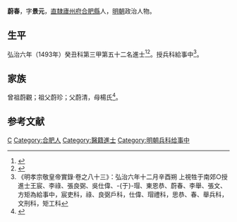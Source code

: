 {{明清人物信息框
| 姓名 = 蔚春
| 原名 =
| 圖片名稱= 
| 圖片大小 =
| 圖片說明 = 
| 最高職務 =
| 國家 = 大明 
| 爵位 =
| 籍貫 = [[南直隸|直隸]][[廬州府|廬州府]][[合肥縣|合肥縣]]醫籍
| 族裔 = 
| 字號 = 字景元
| 諡號 =
| 出生日期 = 天順二年（1458年）二月十六日
| 出生地點 =
| 逝世日期 = 卒年不詳
| 逝世地點 =
| 墓葬 =
| 配偶 = 樊氏
| 親屬 = 
| 出身 =
* 應天府鄉試第八十二名
* 弘治六年癸丑科同進士出身
| 經歷 =
| 著作 =  
}}
'''蔚春'''{{BD|1458年||？年||W}}，字'''景元'''，[[南直隸|直隸]][[廬州府|廬州府]][[合肥縣|合肥縣]]人，[[明朝|明朝]]政治人物。

== 生平 ==
弘治六年（1493年）癸丑科第三甲第五十二名進士<ref>{{Cite book|title=《[[皇明贡举考|皇明贡举考]]》卷五|last=（明）[[张朝瑞|张朝瑞]]|first=|publisher=《续修四库全书》史部第828册|year=|isbn=|location=|pages=}}</ref><ref>{{Cite book|title=贡举志五种 上|last=鲁小俊，江俊伟著|first=|publisher=武汉：武汉大学出版社|year=2009|isbn=978-7-307-07043-1|location=|pages=}}</ref>。授兵科給事中<ref>《明孝宗敬皇帝實錄·卷之八十三》：弘治六年十二月辛酉朔 上視牲于南郊○授進士王宸、李祿、張良弼、吳仕偉、-{于}-瑁、東恩恭、蔚春、李舉、張文、方矩為給事中，宸吏科，祿、良弼戶科，仕偉、瑁禮科，思恭、春、舉兵科，文刑科，矩工科</ref>。

== 家族 ==
曾祖蔚觀；祖父蔚珍；父蔚清，母楊氏<ref>{{Cite book|title=天一阁藏明代科举录选刊 登科录 点校本|last=龚延明主编|first=|publisher=宁波出版社|year=2016|isbn=978-7-5526-2320-8|location=宁波|pages=|quote=《天一閣藏明代科舉錄選刊.登科錄》之《弘治六年癸丑科進士登科錄》}}</ref>。

==参考文献==
{{reflist}}

{{弘治六年癸丑科殿試金榜}}

{{Authority control}}

{{DEFAULTSORT:Wei蔚}}
[[Category:蔚姓|C]]
[[Category:合肥人|Category:合肥人]]
[[Category:醫籍進士|Category:醫籍進士]]
[[Category:明朝兵科给事中|Category:明朝兵科给事中]]